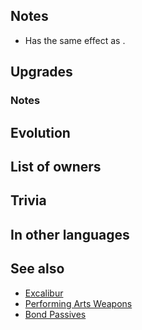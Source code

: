 {{SkillPage Tabs}}{{Weapon Infobox
|tagid=SID_オーラ
|weaponType=Blue Tome
|weaponName=Aura
|might=14
|range=2
|effect=If unit initiates combat, restores 5 HP to adjacent allies after combat.
|cost=400
|exclusive=1
|userVersion1=Closed
|userVersion2=Open
|userVersion3=Gleam Closed
|userVersion4=Gleam Open
|statModifiers=0,14,0,0,0
|required=Thoron
|SE=se_effect_aura.flac
|refinePaths=default
|refineSP=400
|refineMedals=500
|refineDews=200
|upgradedEffect=At start of turn, grants Atk+6 to adjacent magic and staff allies for 1 turn.
|effectSkill1=If unit is within 2 spaces of magic or staff ally, grants Atk/Spd+5 during combat.
|iconSkill1=Magic Staff Atk Spd Bond W.png
|tagidExtraSkill1=絆
|properties=random_owner
}}
==Notes==
* Has the same effect as {{Pt|Breath of Life 2}}.
==Upgrades==
{{Weapon Upgrade List}}
===Notes===
{{Bonuses}}
{{TermRefersTo|Magic or Staff|magic,staff}}
{{Combat boosts}}

==Evolution==
{{WEvo
|weapon=Dark Aura
|Medals=375
|Stones=
|Dew=150
}}
==List of owners==
{{Skill Hero List}}
==Trivia==
{{Rsn|攻撃速さの絆R魔杖|Magic/Staff Attack/Speed Bond}}

==In other languages==
{{OtherLanguages
|japanese=オーラ
|german=Aura
|spanishEU=Aura
|spanishLA=Aura
|french=Aura
|italian=Aurora
|chineseTW=輝光
|portuguese=Aura
}}
==See also==
* [[Excalibur]]
* [[Performing Arts Weapons]]
*[[Bond Passives]]
{{Weapons Navbox}}
